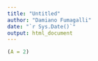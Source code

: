 ```yaml
---
title: "Untitled"
author: "Damiano Fumagalli"
date: "`r Sys.Date()`"
output: html_document
---
```

```r
(A = 2)
```
